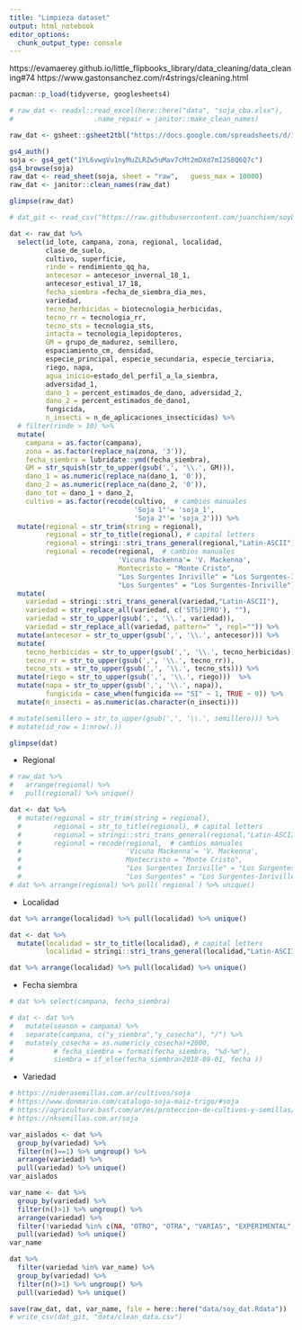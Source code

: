 ```yaml
---
title: "Limpieza dataset"
output: html_notebook
editor_options: 
  chunk_output_type: console
---
```


https://evamaerey.github.io/little_flipbooks_library/data_cleaning/data_cleaning#74 
https://www.gastonsanchez.com/r4strings/cleaning.html

```r
pacman::p_load(tidyverse, googlesheets4)
```


```r
# raw_dat <- readxl::read_excel(here::here("data", "soja_cba.xlsx"),
#                    .name_repair = janitor::make_clean_names)

raw_dat <- gsheet::gsheet2tbl("https://docs.google.com/spreadsheets/d/1YL6vwgVu1nyMuZLRZw5uMav7cMt2mDXd7mI2S8Q6Q7c/edit?usp=sharing")%>%  janitor::clean_names()

gs4_auth()
soja <- gs4_get("1YL6vwgVu1nyMuZLRZw5uMav7cMt2mDXd7mI2S8Q6Q7c")
gs4_browse(soja)
raw_dat <- read_sheet(soja, sheet = "raw",   guess_max = 10000)
raw_dat <- janitor::clean_names(raw_dat)
```

```r
glimpse(raw_dat)
```

```r
# dat_git <- read_csv("https://raw.githubusercontent.com/juanchiem/soybean/master/data/clean_data.csv")
```

```r
dat <- raw_dat %>% 
  select(id_lote, campana, zona, regional, localidad,
         clase_de_suelo,
         cultivo, superficie, 
         rinde = rendimiento_qq_ha,
         antecesor = antecesor_invernal_18_1, 
         antecesor_estival_17_18, 
         fecha_siembra =fecha_de_siembra_dia_mes, 
         variedad, 
         tecno_herbicidas = biotecnologia_herbicidas,
         tecno_rr = tecnologia_rr, 
         tecno_sts = tecnologia_sts, 
         intacta = tecnologia_lepidopteros, 
         GM = grupo_de_madurez, semillero, 
         espaciamiento_cm, densidad, 
         especie_principal, especie_secundaria, especie_terciaria, 
         riego, napa, 
         agua_inicio=estado_del_perfil_a_la_siembra,  
         adversidad_1, 
         dano_1 = percent_estimados_de_dano, adversidad_2, 
         dano_2 = percent_estimados_de_dano1, 
         fungicida,
         n_insecti = n_de_aplicaciones_insecticidas) %>%  
  # filter(rinde > 10) %>%
  mutate(
    campana = as.factor(campana),
    zona = as.factor(replace_na(zona, '3')), 
    fecha_siembra = lubridate::ymd(fecha_siembra), 
    GM = str_squish(str_to_upper(gsub(',', '\\.', GM))), 
    dano_1 = as.numeric(replace_na(dano_1, '0')), 
    dano_2 = as.numeric(replace_na(dano_2, '0')),
    dano_tot = dano_1 + dano_2,
    cultivo = as.factor(recode(cultivo,  # cambios manuales
                               'Soja 1°'= 'soja_1',
                               'Soja 2°'= 'soja_2'))) %>% 
  mutate(regional = str_trim(string = regional),
         regional = str_to_title(regional), # capital letters
         regional = stringi::stri_trans_general(regional,"Latin-ASCII"), # sacar acentos
         regional = recode(regional,  # cambios manuales
                           'Vicuna Mackenna'= 'V. Mackenna',
                           Montecristo = "Monte Cristo",
                           "Los Surgentes Inriville" = "Los Surgentes-Inriville",
                           "Los Surgentes" = "Los Surgentes-Inriville")) %>% 
  mutate(
    variedad = stringi::stri_trans_general(variedad,"Latin-ASCII"),
    variedad = str_replace_all(variedad, c('STS|IPRO'), ""),
    variedad = str_to_upper(gsub(',', '\\.', variedad)),
    variedad = str_replace_all(variedad, pattern=" ", repl="")) %>% 
  mutate(antecesor = str_to_upper(gsub(',', '\\.', antecesor))) %>% 
  mutate(
    tecno_herbicidas = str_to_upper(gsub(',', '\\.', tecno_herbicidas)), 
    tecno_rr = str_to_upper(gsub(',', '\\.', tecno_rr)), 
    tecno_sts = str_to_upper(gsub(',', '\\.', tecno_sts))) %>% 
  mutate(riego = str_to_upper(gsub(',', '\\.', riego)))  %>%
  mutate(napa = str_to_upper(gsub(',', '\\.', napa)),
         fungicida = case_when(fungicida == "SI" ~ 1, TRUE ~ 0)) %>% 
  mutate(n_insecti = as.numeric(as.character(n_insecti))) 

# mutate(semillero = str_to_upper(gsub(',', '\\.', semillero))) %>% 
# mutate(id_row = 1:nrow(.))
```

```r
glimpse(dat)
```

- Regional

```r
# raw_dat %>% 
#   arrange(regional) %>%
#   pull(regional) %>% unique()

dat <- dat %>%
  # mutate(regional = str_trim(string = regional),
  #        regional = str_to_title(regional), # capital letters
  #        regional = stringi::stri_trans_general(regional,"Latin-ASCII"), # sacar acentos
  #        regional = recode(regional,  # cambios manuales
  #                          'Vicuna Mackenna'= 'V. Mackenna',
  #                          Montecristo = "Monte Cristo",
  #                          "Los Surgentes Inriville" = "Los Surgentes-Inriville",
  #                          "Los Surgentes" = "Los Surgentes-Inriville"))
# dat %>% arrange(regional) %>% pull(`regional`) %>% unique()
```

- Localidad

```r
dat %>% arrange(localidad) %>% pull(localidad) %>% unique()

dat <- dat %>%
  mutate(localidad = str_to_title(localidad), # capital letters
         localidad = stringi::stri_trans_general(localidad,"Latin-ASCII"))  

dat %>% arrange(localidad) %>% pull(localidad) %>% unique()
```

- Fecha siembra

```r
# dat %>% select(campana, fecha_siembra)

# dat <- dat %>% 
#   mutate(season = campana) %>% 
#   separate(campana, c("y_siembra","y_cosecha"), "/") %>%   
#   mutate(y_cosecha = as.numeric(y_cosecha)+2000, 
#          # fecha_siembra = format(fecha_siembra, "%d-%m"),
#          siembra = if_else(fecha_siembra>2018-09-01, fecha ))  
```

- Variedad

```r
# https://niderasemillas.com.ar/cultivos/soja
# https://www.donmario.com/catalogo-soja-maiz-trigo/#soja
# https://agriculture.basf.com/ar/es/proteccion-de-cultivos-y-semillas/productos/credenz.html
# https://nksemillas.com.ar/soja

var_aislados <- dat %>%
  group_by(variedad) %>%
  filter(n()==1) %>% ungroup() %>% 
  arrange(variedad) %>% 
  pull(variedad) %>% unique() 
var_aislados

var_name <- dat %>%
  group_by(variedad) %>%
  filter(n()>1) %>% ungroup() %>% 
  arrange(variedad) %>% 
  filter(!variedad %in% c(NA, "OTRO", "OTRA", "VARIAS", "EXPERIMENTAL", "MEZCLA","0")) %>%
  pull(variedad) %>% unique() 
var_name

dat %>% 
  filter(variedad %in% var_name) %>% 
  group_by(variedad) %>%
  filter(n()>1) %>% ungroup() %>%
  pull(variedad) %>% unique() 
```

```r
save(raw_dat, dat, var_name, file = here::here("data/soy_dat.Rdata"))
# write_csv(dat_git, "data/clean_data.csv")
```
